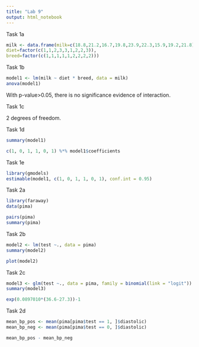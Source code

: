 ```yaml
---
title: "Lab 9"
output: html_notebook
---
```


Task 1a

```r
milk <- data.frame(milk=c(18.8,21.2,16.7,19.8,23.9,22.3,15.9,19.2,21.8),
diet=factor(c(1,1,2,3,3,1,2,2,3)),
breed=factor(c(1,1,1,1,1,2,2,2,2)))
```

Task 1b

```r
model1 <- lm(milk ~ diet * breed, data = milk)
anova(model1)
```

With p-value\>0.05, there is no significance evidence of interaction.

Task 1c

2 degrees of freedom.

Task 1d

```r
summary(model1)
```

```r
c(1, 0, 1, 1, 0, 1) %*% model1$coefficients
```

Task 1e

```r
library(gmodels)
estimable(model1, c(1, 0, 1, 1, 0, 1), conf.int = 0.95)
```

Task 2a

```r
library(faraway)
data(pima)
```

```r
pairs(pima)
summary(pima)
```

Task 2b

```r
model2 <- lm(test ~., data = pima)
summary(model2)
```

```r
plot(model2)
```

Task 2c

```r
model3 <- glm(test ~., data = pima, family = binomial(link = "logit"))
summary(model3)
```

```r
exp(0.0897010*(36.6-27.3))-1
```

Task 2d

```r
mean_bp_pos <- mean(pima[pima$test == 1, ]$diastolic)
mean_bp_neg <- mean(pima[pima$test == 0, ]$diastolic)

mean_bp_pos - mean_bp_neg
```
